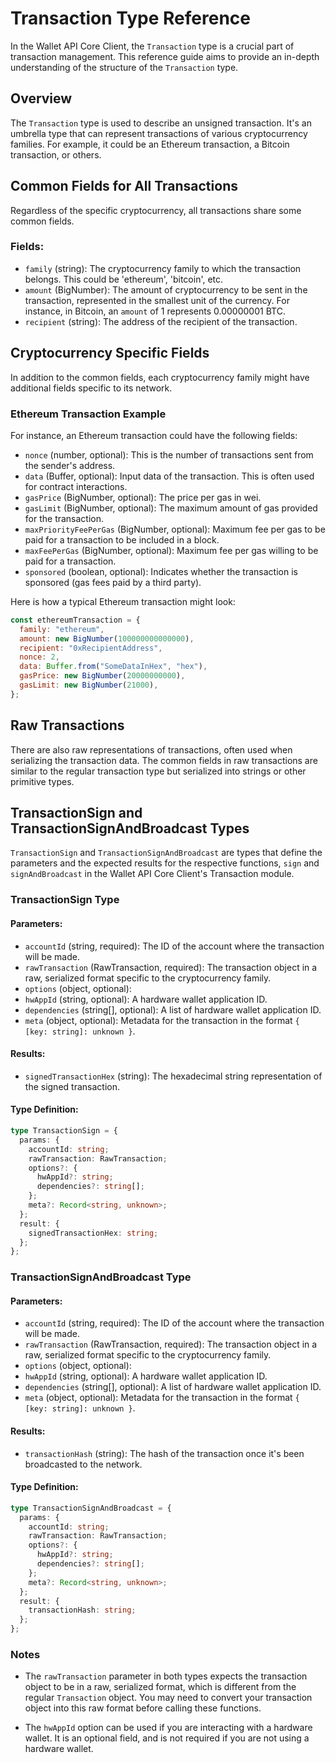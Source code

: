# Transaction Type Reference

In the Wallet API Core Client, the `Transaction` type is a crucial part of transaction management. This reference guide aims to provide an in-depth understanding of the structure of the `Transaction` type.

## Overview

The `Transaction` type is used to describe an unsigned transaction. It's an umbrella type that can represent transactions of various cryptocurrency families. For example, it could be an Ethereum transaction, a Bitcoin transaction, or others.

## Common Fields for All Transactions

Regardless of the specific cryptocurrency, all transactions share some common fields.

### Fields:

- `family` (string): The cryptocurrency family to which the transaction belongs. This could be 'ethereum', 'bitcoin', etc.
- `amount` (BigNumber): The amount of cryptocurrency to be sent in the transaction, represented in the smallest unit of the currency. For instance, in Bitcoin, an `amount` of 1 represents 0.00000001 BTC.
- `recipient` (string): The address of the recipient of the transaction.

## Cryptocurrency Specific Fields

In addition to the common fields, each cryptocurrency family might have additional fields specific to its network.

### Ethereum Transaction Example

For instance, an Ethereum transaction could have the following fields:

- `nonce` (number, optional): This is the number of transactions sent from the sender's address.
- `data` (Buffer, optional): Input data of the transaction. This is often used for contract interactions.
- `gasPrice` (BigNumber, optional): The price per gas in wei.
- `gasLimit` (BigNumber, optional): The maximum amount of gas provided for the transaction.
- `maxPriorityFeePerGas` (BigNumber, optional): Maximum fee per gas to be paid for a transaction to be included in a block.
- `maxFeePerGas` (BigNumber, optional): Maximum fee per gas willing to be paid for a transaction.
- `sponsored` (boolean, optional): Indicates whether the transaction is sponsored (gas fees paid by a third party).

Here is how a typical Ethereum transaction might look:

```javascript
const ethereumTransaction = {
  family: "ethereum",
  amount: new BigNumber(100000000000000),
  recipient: "0xRecipientAddress",
  nonce: 2,
  data: Buffer.from("SomeDataInHex", "hex"),
  gasPrice: new BigNumber(20000000000),
  gasLimit: new BigNumber(21000),
};
```

## Raw Transactions

There are also raw representations of transactions, often used when serializing the transaction data. The common fields in raw transactions are similar to the regular transaction type but serialized into strings or other primitive types.

## TransactionSign and TransactionSignAndBroadcast Types

`TransactionSign` and `TransactionSignAndBroadcast` are types that define the parameters and the expected results for the respective functions, `sign` and `signAndBroadcast` in the Wallet API Core Client's Transaction module.

### TransactionSign Type

#### Parameters:

- `accountId` (string, required): The ID of the account where the transaction will be made.
- `rawTransaction` (RawTransaction, required): The transaction object in a raw, serialized format specific to the cryptocurrency family.
- `options` (object, optional):
- `hwAppId` (string, optional): A hardware wallet application ID.
- `dependencies` (string[], optional): A list of hardware wallet application ID.
- `meta` (object, optional): Metadata for the transaction in the format `{ [key: string]: unknown }`.

#### Results:

- `signedTransactionHex` (string): The hexadecimal string representation of the signed transaction.

#### Type Definition:

```typescript
type TransactionSign = {
  params: {
    accountId: string;
    rawTransaction: RawTransaction;
    options?: {
      hwAppId?: string;
      dependencies?: string[];
    };
    meta?: Record<string, unknown>;
  };
  result: {
    signedTransactionHex: string;
  };
};
```

### TransactionSignAndBroadcast Type

#### Parameters:

- `accountId` (string, required): The ID of the account where the transaction will be made.
- `rawTransaction` (RawTransaction, required): The transaction object in a raw, serialized format specific to the cryptocurrency family.
- `options` (object, optional):
- `hwAppId` (string, optional): A hardware wallet application ID.
- `dependencies` (string[], optional): A list of hardware wallet application ID.
- `meta` (object, optional): Metadata for the transaction in the format `{ [key: string]: unknown }`.

#### Results:

- `transactionHash` (string): The hash of the transaction once it's been broadcasted to the network.

#### Type Definition:

```typescript
type TransactionSignAndBroadcast = {
  params: {
    accountId: string;
    rawTransaction: RawTransaction;
    options?: {
      hwAppId?: string;
      dependencies?: string[];
    };
    meta?: Record<string, unknown>;
  };
  result: {
    transactionHash: string;
  };
};
```

### Notes

- The `rawTransaction` parameter in both types expects the transaction object to be in a raw, serialized format, which is different from the regular `Transaction` object. You may need to convert your transaction object into this raw format before calling these functions.

- The `hwAppId` option can be used if you are interacting with a hardware wallet. It is an optional field, and is not required if you are not using a hardware wallet.
